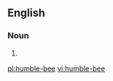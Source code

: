 ==English==

===Noun===
{{en-noun}}

# {{alternative spelling of|humblebee}}

[[pl:humble-bee]]
[[vi:humble-bee]]
